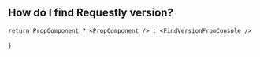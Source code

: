 ## How do I find Requestly version?


    return PropComponent ? <PropComponent /> : <FindVersionFromConsole />
}

<FindVersion PropComponent={props.findVersion} />